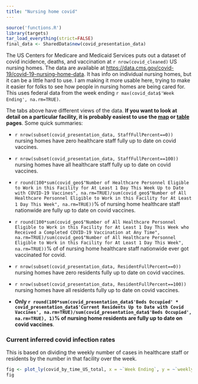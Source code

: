 ```yaml
---
title: "Nursing home covid"
---
```


```r
source('functions.R')
library(targets)
tar_load_everything(strict=FALSE)
final_data <- SharedData$new(covid_presentation_data)
```


The US Centers for Medicare and Medicaid Services puts out a dataset of covid incidence, deaths, and vaccination at `r nrow(covid_cleaned)` US nursing homes. The data are available at <https://data.cms.gov/covid-19/covid-19-nursing-home-data>. It has info on individual nursing homes, but it can be a little hard to use. I am making it more usable here, trying to make it easier for folks to see how people in nursing homes are being cared for. This uses federal data from the week ending `r max(covid_data$'Week Ending', na.rm=TRUE)`. 

The tabs above have different views of the data. **If you want to look at detail on a particular facility, it is probably easiest to use the [map](map.html) or [table](table.html) pages**. Some quick summaries:

* `r nrow(subset(covid_presentation_data, StaffFullPercent==0))` nursing homes have zero healthcare staff fully up to date on covid vaccines.
* `r nrow(subset(covid_presentation_data, StaffFullPercent==100))` nursing homes have all healthcare staff fully up to date on covid vaccines.
* `r round(100*sum(covid_geo$"Number of Healthcare Personnel Eligible to Work in this Facility for At Least 1 Day This Week Up to Date with COVID-19 Vaccines", na.rm=TRUE)/sum(covid_geo$"Number of All Healthcare Personnel Eligible to Work in this Facility for At Least 1 Day This Week", na.rm=TRUE))`% of nursing home healthcare staff nationwide are fully up to date on covid vaccines.
* `r round(100*sum(covid_geo$"Number of All Healthcare Personnel Eligible to Work in this Facility for At Least 1 Day This Week who Received a Completed COVID-19 Vaccination at Any Time", na.rm=TRUE)/sum(covid_geo$"Number of All Healthcare Personnel Eligible to Work in this Facility for At Least 1 Day This Week", na.rm=TRUE))`% of of nursing home healthcare staff nationwide ever got vaccinated for covid.

* `r nrow(subset(covid_presentation_data, ResidentFullPercent==0))` nursing homes have zero residents fully up to date on covid vaccines.
* `r nrow(subset(covid_presentation_data, ResidentFullPercent==100))` nursing homes have all residents fully up to date on covid vaccines.
* **Only `r round(100*sum(covid_presentation_data$'Beds Occupied' * covid_presentation_data$'Current Residents Up to Date with Covid Vaccines', na.rm=TRUE)/sum(covid_presentation_data$'Beds Occupied', na.rm=TRUE), 1)`% of nursing home residents are fully up to date on covid vaccines**.

### Current inferred covid infection rates

This is based on dividing the weekly number of cases in healthcare staff or residents by the number in that facility over the week.

```r
fig <- plot_ly(covid_by_time_US_total, x = ~`Week Ending`, y = ~`weekly_resident_covid_percentage`, type = 'scatter', mode = 'lines+markers', name="Residents") |> add_trace(y = ~weekly_staff_covid_percentage, name = 'Staff', mode = 'lines+markers') |> layout(yaxis = list(title = "Inferred percentage with covid"), xaxis = list(title = 'Week Ending'))
fig
```
